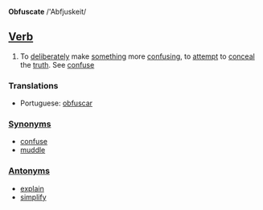 '''Obfuscate''' /'Abfjuskeit/

==[[Verb]]==

# To [[deliberately]] make [[something]] more [[confusing]], to [[attempt]] to [[conceal]] the [[truth]]. See [[confuse]]

===Translations===
*Portuguese: [[obfuscar]]

===[[Synonym]]s===
*[[confuse]]
*[[muddle]]

===[[Antonym]]s===
*[[explain]]
*[[simplify]]